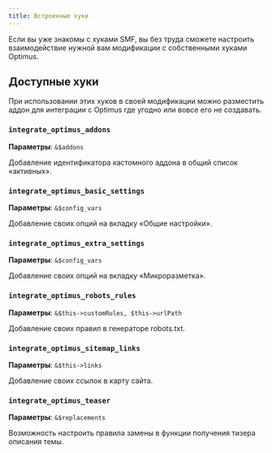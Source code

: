 ```yaml
---
title: Встроенные хуки
---
```


Если вы уже знакомы с хуками SMF, вы без труда сможете настроить взаимодействие нужной вам модификации с собственными хуками Optimus.

## Доступные хуки

При использовании этих хуков в своей модификации можно разместить аддон для интеграции с Optimus где угодно или вовсе его не создавать.

### `integrate_optimus_addons`

**Параметры**: `&$addons`

Добавление идентификатора кастомного аддона в общий список «активных».

### `integrate_optimus_basic_settings`

**Параметры**: `&$config_vars`

Добавление своих опций на вкладку «Общие настройки».

### `integrate_optimus_extra_settings`

**Параметры**: `&$config_vars`

Добавление своих опций на вкладку «Микроразметка».

### `integrate_optimus_robots_rules`

**Параметры**: `&$this->customRules, $this->urlPath`

Добавление своих правил в генераторе robots.txt.

### `integrate_optimus_sitemap_links`

**Параметры**: `&$this->links`

Добавление своих ссылок в карту сайта.

### `integrate_optimus_teaser`

**Параметры**: `&$replacements`

Возможность настроить правила замены в функции получения тизера описания темы.
